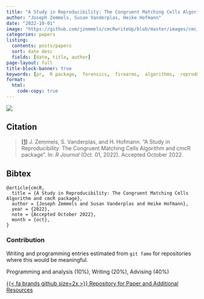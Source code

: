 ```yaml
---
title: "A Study in Reproducibility: The Congruent Matching Cells Algorithm and `cmcR` package"
author: "Joseph Zemmels, Susan Vanderplas, Heike Hofmann"
date: "2022-10-01"
image: "https://github.com/jzemmels/cmcRwriteUp/blob/master/images/cmc_illustration.PNG?raw=true"
categories: papers
listing:
  contents: posts/papers
  sort: date desc
  fields: [date, title, author]
page-layout: full
title-block-banner: true
keywords: [pr,  R package,  forensics,  firearms,  algorithms,  reproducibility,  machine learning]
format:
  html:
    code-copy: true
---
```

 
![](https://github.com/jzemmels/cmcRwriteUp/blob/master/images/cmc_illustration.PNG?raw=true){.preview-image}
 
## Citation
> <a name=bib-cmcR></a>[[1]](#cite-cmcR) J. Zemmels, S. Vanderplas, and H. Hofmann. “A Study in Reproducibility: The Congruent Matching Cells Algorithm and cmcR package”. In: _R Journal_ (Oct. 01, 2022). Accepted October 2022.

::: {.callout-note collapse='true'}
## Bibtex
```
@article{cmcR,
  title = {A Study in Reproducibility: The Congruent Matching Cells Algorithm and cmcR package},
  author = {Joseph Zemmels and Susan Vanderplas and Heike Hofmann},
  year = {2022},
  note = {Accepted October 2022},
  month = {oct},
}
```
:::



### Contribution

Writing and programming entries estimated from `git fame` for repositories where this would be meaningful.

Programming and analysis (10\%), Writing (20\%), Advising (40\%)

[{{< fa brands github size=2x >}} Repository for Paper and Additional Resources](https://github.com/jzemmels/cmcRwriteup){.btn .btn-tip role="button"}
